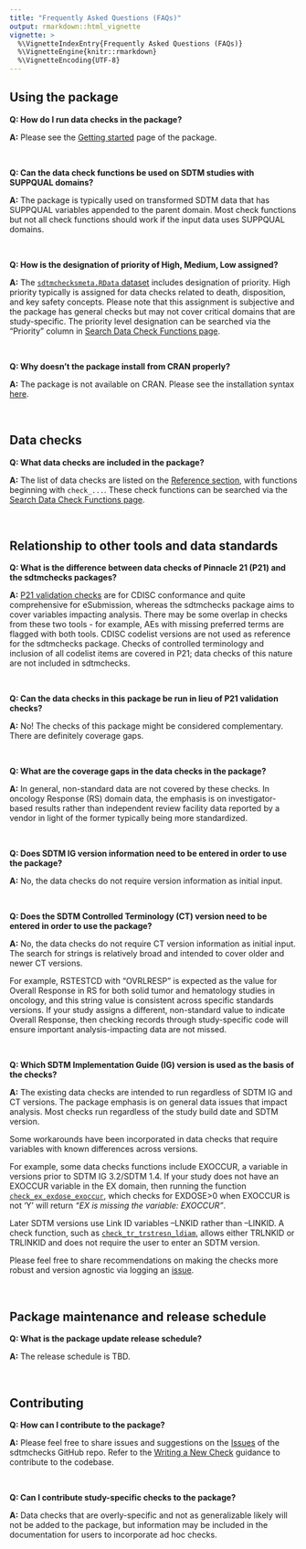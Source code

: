 ```yaml
---
title: "Frequently Asked Questions (FAQs)"
output: rmarkdown::html_vignette
vignette: >
  %\VignetteIndexEntry{Frequently Asked Questions (FAQs)}
  %\VignetteEngine{knitr::rmarkdown}
  %\VignetteEncoding{UTF-8}
---
```


 
## Using the package

**Q: How do I run data checks in the package?**

**A:** Please see the [Getting started](https://pharmaverse.github.io/sdtmchecks/articles/sdtmchecks.html) page of the package.

<br>

**Q: Can the data check functions be used on SDTM studies with SUPPQUAL domains?**

**A:** The package is typically used on transformed SDTM data that has SUPPQUAL variables appended to the parent domain. Most check functions but not all check functions should work if the input data uses SUPPQUAL domains. 

<br>

**Q: How is the designation of priority of High, Medium, Low assigned?**

**A:** The [`sdtmchecksmeta.RData` dataset](https://pharmaverse.github.io/sdtmchecks/reference/sdtmchecksmeta.html) includes designation of priority. High priority typically is assigned for data checks related to death, disposition, and key safety concepts. Please note that this assignment is subjective and the package has general checks but may not cover critical domains that are study-specific. The priority level designation can be searched via the "Priority" column in [Search Data Check Functions page](https://pharmaverse.github.io/sdtmchecks/articles/search_checks.html). 

<br>

**Q: Why doesn't the package install from CRAN properly?**

**A:** The package is not available on CRAN. Please see the installation syntax [here](https://pharmaverse.github.io/sdtmchecks/index.html).

<br>
 
## Data checks

**Q: What data checks are included in the package?**

**A:** The list of data checks are listed on the [Reference section](https://pharmaverse.github.io/sdtmchecks/reference/index.html#data-checks), with functions beginning with `check_...`. These check functions can be searched via the [Search Data Check Functions page](https://pharmaverse.github.io/sdtmchecks/articles/search_checks.html). 

<br>

## Relationship to other tools and data standards

**Q: What is the difference between data checks of Pinnacle 21 (P21) and the sdtmchecks packages?**

**A:** [P21 validation checks](https://www.pinnacle21.com/validation-rules/sdtm) are for CDISC conformance and quite comprehensive for eSubmission, whereas the sdtmchecks package aims to cover variables impacting analysis. There may be some overlap in checks from these two tools - for example, AEs with missing preferred terms are flagged with both tools. CDISC codelist versions are not used as reference for the sdtmchecks package. Checks of controlled terminology and inclusion of all codelist items are covered in P21; data checks of this nature are not included in sdtmchecks. 


<br>

**Q: Can the data checks in this package be run in lieu of P21 validation checks?**

**A:** No! The checks of this package might be considered complementary. There are definitely coverage gaps. 

<br> 

**Q: What are the coverage gaps in the data checks in the package?**

**A:** In general, non-standard data are not covered by these checks. In oncology Response (RS) domain data, the emphasis is on investigator-based results rather than independent review facility data reported by a vendor in light of the former typically being more standardized. 

<br>


**Q: Does SDTM IG version information need to be entered in order to use the package?**

**A:** No, the data checks do not require version information as initial input. 

<br>

**Q: Does the SDTM Controlled Terminology (CT) version need to be entered in order to use the package?**

**A:** No, the data checks do not require CT version information as initial input. The search for strings is relatively broad and intended to cover older and newer CT versions. 

For example, RSTESTCD with "OVRLRESP" is expected as the value for Overall Response in RS for both solid tumor and hematology studies in oncology, and this string value is consistent across specific standards versions. If your study assigns a different, non-standard value to indicate Overall Response, then checking records through study-specific code will ensure important analysis-impacting data are not missed.

<br>

**Q: Which SDTM Implementation Guide (IG) version is used as the basis of the checks?**

**A:** The existing data checks are intended to run regardless of SDTM IG and CT versions. The package emphasis is on general data issues that impact analysis. Most checks run regardless of the study build date and SDTM version. 

Some workarounds have been incorporated in data checks that require variables with known differences across versions. 

For example, some data checks functions include EXOCCUR, a variable in versions prior to SDTM IG 3.2/SDTM 1.4. If your study does not have an EXOCCUR variable in the EX domain, then running the function [`check_ex_exdose_exoccur`](https://pharmaverse.github.io/sdtmchecks/reference/check_ex_exdose_exoccur.html), which checks for EXDOSE>0 when EXOCCUR is not 'Y' will return *"EX is missing the variable: EXOCCUR"*.

Later SDTM versions use Link ID variables --LNKID rather than --LINKID. A check function, such as [`check_tr_trstresn_ldiam`](https://pharmaverse.github.io/sdtmchecks/reference/check_tr_trstresn_ldiam.html), allows either TRLNKID or TRLINKID and does not require the user to enter an SDTM version.

Please feel free to share recommendations on making the checks more robust and version agnostic via logging an [issue](https://github.com/pharmaverse/sdtmchecks/issues).

<br>

## Package maintenance and release schedule
 

**Q: What is the package update release schedule?**

**A:** The release schedule is TBD.

<br>

## Contributing


**Q: How can I contribute to the package?**

**A:** Please feel free to share issues and suggestions on the [Issues](https://github.com/pharmaverse/sdtmchecks/issues) of the sdtmchecks GitHub repo. Refer to the [Writing a New Check](https://pharmaverse.github.io/sdtmchecks/articles/write_a_check.html) guidance to contribute to the codebase.

<br>

**Q: Can I contribute study-specific checks to the package?**

**A:** Data checks that are overly-specific and not as generalizable likely will not be added to the package, but information may be included in the documentation for users to incorporate ad hoc checks. 

<br>
